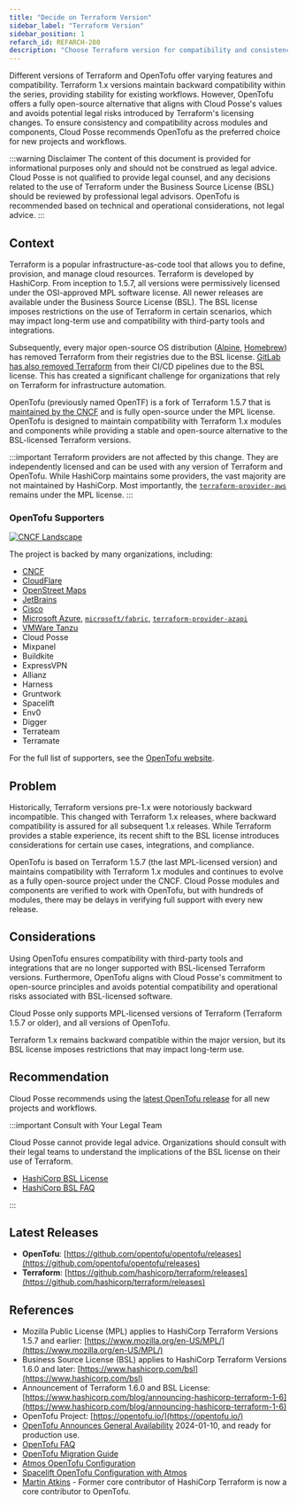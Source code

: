 ```yaml
---
title: "Decide on Terraform Version"
sidebar_label: "Terraform Version"
sidebar_position: 1
refarch_id: REFARCH-280
description: "Choose Terraform version for compatibility and consistency"
---
```



<Intro>
  Different versions of Terraform and OpenTofu offer varying features and
  compatibility. Terraform 1.x versions maintain backward compatibility within
  the series, providing stability for existing workflows. However, OpenTofu
  offers a fully open-source alternative that aligns with Cloud Posse's values
  and avoids potential legal risks introduced by Terraform's licensing changes.
  To ensure consistency and compatibility across modules and components, Cloud
  Posse recommends OpenTofu as the preferred choice for new projects and
  workflows.
</Intro>

:::warning Disclaimer
The content of this document is provided for informational purposes only and should not be construed as legal advice. Cloud Posse is not qualified to provide legal counsel, and any decisions related to the use of Terraform under the Business Source License (BSL) should be reviewed by professional legal advisors. OpenTofu is recommended based on technical and operational considerations, not legal advice.
:::

## Context

Terraform is a popular infrastructure-as-code tool that allows you to define, provision, and manage cloud resources. Terraform is developed by HashiCorp. From inception to 1.5.7, all versions were permissively licensed under the OSI-approved MPL software license. All newer releases are available under the Business Source License (BSL). The BSL license imposes restrictions on the use of Terraform in certain scenarios, which may impact long-term use and compatibility with third-party tools and integrations.

Subsequently, every major open-source OS distribution ([Alpine](https://wiki.alpinelinux.org/wiki/Release_Notes_for_Alpine_3.19.0#HashiCorp_packages), [Homebrew](https://formulae.brew.sh/formula/terraform)) has removed Terraform from their registries due to the BSL license. [GitLab has also removed Terraform](https://docs.gitlab.com/ee/update/deprecations.html#deprecate-terraform-cicd-templates) from their CI/CD pipelines due to the BSL license. This has created a significant challenge for organizations that rely on Terraform for infrastructure automation.

OpenTofu (previously named OpenTF) is a fork of Terraform 1.5.7 that is [maintained by the CNCF](https://www.linuxfoundation.org/press/announcing-opentofu) and is fully open-source under the MPL license. OpenTofu is designed to maintain compatibility with Terraform 1.x modules and components while providing a stable and open-source alternative to the BSL-licensed Terraform versions.

:::important
Terraform providers are not affected by this change. They are independently licensed and can be used with any version of Terraform and OpenTofu. While HashiCorp maintains some providers, the vast majority are not maintained by HashiCorp. Most importantly, the [`terraform-provider-aws`](https://github.com/hashicorp/terraform-provider-aws/blob/main/LICENSE) remains under the MPL license.
:::

### OpenTofu Supporters

[![CNCF Landscape](https://img.shields.io/badge/CNCF%20Landscape-5699C6)](https://landscape.cncf.io/?item=provisioning--automation-configuration--opentofu)

The project is backed by many organizations, including:

- [CNCF](https://github.com/cncf/sandbox/issues/81)
- [CloudFlare](https://blog.cloudflare.com/expanding-our-support-for-oss-projects-with-project-alexandria/)
- [OpenStreet Maps](https://twitter.com/OSM_Tech/status/1745147427324133501)
- [JetBrains](https://blog.jetbrains.com/idea/2024/11/intellij-idea-2024-3/)
- [Cisco](https://blogs.cisco.com/developer/open-tofu-providers)
- [Microsoft Azure](https://github.com/Azure/Azure-Verified-Modules/discussions/1512), [`microsoft/fabric`](https://github.com/opentofu/registry/issues/1004), [`terraform-provider-azapi`](https://github.com/opentofu/registry/issues/920)
- [VMWare Tanzu](https://docs.vmware.com/en/Tanzu-Cloud-Service-Broker-for-AWS/1.10/csb-aws/GUID-index.html)
- Cloud Posse
- Mixpanel
- Buildkite
- ExpressVPN
- Allianz
- Harness
- Gruntwork
- Spacelift
- Env0
- Digger
- Terrateam
- Terramate

For the full list of supporters, see the [OpenTofu website](https://opentofu.org/supporters/).

## Problem

Historically, Terraform versions pre-1.x were notoriously backward incompatible. This changed with Terraform 1.x releases, where backward compatibility is assured for all subsequent 1.x releases. While Terraform provides a stable experience, its recent shift to the BSL license introduces considerations for certain use cases, integrations, and compliance.

OpenTofu is based on Terraform 1.5.7 (the last MPL-licensed version) and maintains compatibility with Terraform 1.x modules and continues to evolve as a fully open-source project under the CNCF. Cloud Posse modules and components are verified to work with OpenTofu, but with hundreds of modules, there may be delays in verifying full support with every new release.

## Considerations

Using OpenTofu ensures compatibility with third-party tools and integrations that are no longer supported with BSL-licensed Terraform versions. Furthermore, OpenTofu aligns with Cloud Posse's commitment to open-source principles and avoids potential compatibility and operational risks associated with BSL-licensed software.

Cloud Posse only supports MPL-licensed versions of Terraform (Terraform 1.5.7 or older), and all versions of OpenTofu.

Terraform 1.x remains backward compatible within the major version, but its BSL license imposes restrictions that may impact long-term use.

## Recommendation

Cloud Posse recommends using the [latest OpenTofu release](https://github.com/opentofu/opentofu/releases) for all new projects and workflows.

:::important Consult with Your Legal Team

Cloud Posse cannot provide legal advice. Organizations should consult with their legal teams to understand the implications of the BSL license on their use of Terraform.

- [HashiCorp BSL License](https://www.hashicorp.com/bsl)
- [HashiCorp BSL FAQ](https://www.hashicorp.com/bsl-faq)

:::

## Latest Releases

- **OpenTofu**: [https://github.com/opentofu/opentofu/releases](https://github.com/opentofu/opentofu/releases)
- **Terraform**: [https://github.com/hashicorp/terraform/releases](https://github.com/hashicorp/terraform/releases)

## References

- Mozilla Public License (MPL) applies to HashiCorp Terraform Versions 1.5.7 and earlier: [https://www.mozilla.org/en-US/MPL/](https://www.mozilla.org/en-US/MPL/)
- Business Source License (BSL) applies to HashiCorp Terraform Versions 1.6.0 and later: [https://www.hashicorp.com/bsl](https://www.hashicorp.com/bsl)
- Announcement of Terraform 1.6.0 and BSL License: [https://www.hashicorp.com/blog/announcing-hashicorp-terraform-1-6](https://www.hashicorp.com/blog/announcing-hashicorp-terraform-1-6)
- OpenTofu Project: [https://opentofu.io/](https://opentofu.io/)
- [OpenTofu Announces General Availability](https://www.linuxfoundation.org/press/opentofu-announces-general-availability) 2024-01-10, and ready for production use.
- [OpenTofu FAQ](https://opentofu.org/faq/)
- [OpenTofu Migration Guide](https://opentofu.org/docs/intro/migration/)
- [Atmos OpenTofu Configuration](https://atmos.tools/core-concepts/projects/configuration/opentofu)
- [Spacelift OpenTofu Configuration with Atmos](https://atmos.tools/integrations/spacelift#opentofu-support)
- [Martin Atkins](https://spacelift.io/blog/two-million-and-three-things-to-celebrate-in-the-opentofu-community) - Former core contributor of HashiCorp Terraform is now a core contributor to OpenTofu.
